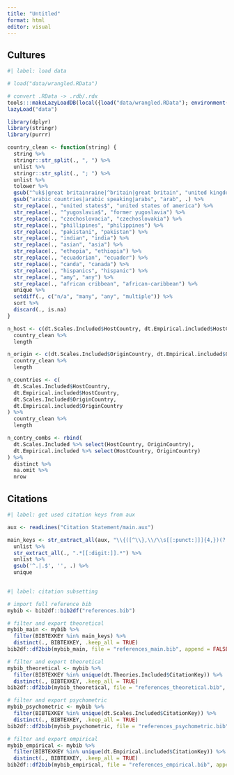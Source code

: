 ```yaml
---
title: "Untitled"
format: html
editor: visual
---
```


## Cultures

```r
#| label: load data

# load("data/wrangled.RData")

# convert .RData -> .rdb/.rdx
tools:::makeLazyLoadDB(local({load("data/wrangled.RData"); environment()}), "data")
lazyLoad("data")

library(dplyr)
library(stringr)
library(purrr)

country_clean <- function(string) {
  string %>%
  stringr::str_split(., ", ") %>%
  unlist %>%
  stringr::str_split(., "; ") %>%
  unlist %>%
  tolower %>%
  gsub("^uk$|great britainraine|^britain|great britain", "united kingdom", .) %>%
  gsub("arabic countries|arabic speaking|arabs", "arab", .) %>%
  str_replace(., "united states$", "united states of america") %>%
  str_replace(., "^yugoslavia$", "former yugoslavia") %>%
  str_replace(., "czechoslovacia", "czechoslovakia") %>%
  str_replace(., "phillipines", "philippines") %>%
  str_replace(., "pakistani", "pakistan") %>%
  str_replace(., "indian", "india") %>%
  str_replace(., "asian", "asia") %>%
  str_replace(., "ethopia", "ethiopia") %>%
  str_replace(., "ecuadorian", "ecuador") %>%
  str_replace(., "canda", "canada") %>%
  str_replace(., "hispanics", "hispanic") %>%
  str_replace(., "amy", "any") %>%
  str_replace(., "african cribbean", "african-caribbean") %>%
  unique %>%
  setdiff(., c("n/a", "many", "any", "multiple")) %>%
  sort %>%
  discard(., is.na) 
}

n_host <- c(dt.Scales.Included$HostCountry, dt.Empirical.included$HostCountry) %>% 
  country_clean %>%
  length

n_origin <- c(dt.Scales.Included$OriginCountry, dt.Empirical.included$OriginCountry) %>% 
  country_clean %>%
  length

n_countries <- c(
  dt.Scales.Included$HostCountry,
  dt.Empirical.included$HostCountry,
  dt.Scales.Included$OriginCountry,
  dt.Empirical.included$OriginCountry
) %>%
  country_clean %>%
  length

n_contry_combs <- rbind(
  dt.Scales.Included %>% select(HostCountry, OriginCountry),
  dt.Empirical.included %>% select(HostCountry, OriginCountry)
) %>%
  distinct %>%
  na.omit %>%
  nrow
```


## Citations

```r
#| label: get used citation keys from aux

aux <- readLines("Citation Statement/main.aux")

main_keys <- str_extract_all(aux, "\\{([^\\},\\/\\s[[:punct:]]]{4,})(?:,\\s*([^\\},]+))*\\}") %>% 
  unlist %>%
  str_extract_all(., ".*[[:digit:]].*") %>%
  unlist %>%
  gsub('^.|.$', '', .) %>%
  unique
  
```


```r
#| label: citation subsetting

# import full reference bib
mybib <- bib2df::bib2df("references.bib")

# filter and export theoretical
mybib_main <- mybib %>%
  filter(BIBTEXKEY %in% main_keys) %>%
  distinct(., BIBTEXKEY, .keep_all = TRUE)
bib2df::df2bib(mybib_main, file = "references_main.bib", append = FALSE)

# filter and export theoretical
mybib_theoretical <- mybib %>%
  filter(BIBTEXKEY %in% unique(dt.Theories.Included$CitationKey)) %>%
  distinct(., BIBTEXKEY, .keep_all = TRUE)
bib2df::df2bib(mybib_theoretical, file = "references_theoretical.bib", append = FALSE)

# filter and export psychometric
mybib_psychometric <- mybib %>%
  filter(BIBTEXKEY %in% unique(dt.Scales.Included$CitationKey)) %>%
  distinct(., BIBTEXKEY, .keep_all = TRUE)
bib2df::df2bib(mybib_psychometric, file = "references_psychometric.bib", append = FALSE)

# filter and export empirical
mybib_empirical <- mybib %>%
  filter(BIBTEXKEY %in% unique(dt.Empirical.included$CitationKey)) %>%
  distinct(., BIBTEXKEY, .keep_all = TRUE)
bib2df::df2bib(mybib_empirical, file = "references_empirical.bib", append = FALSE)
  
```




